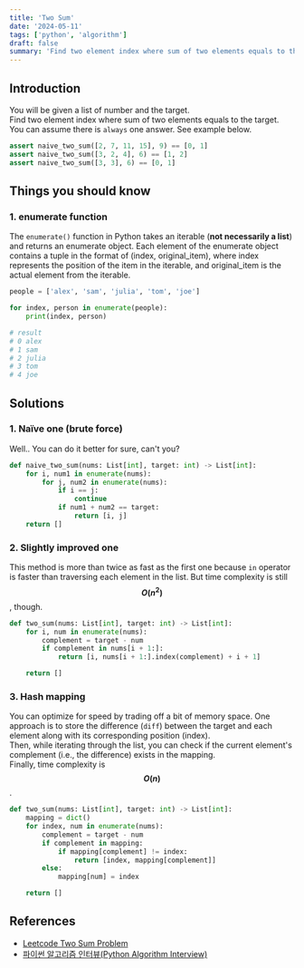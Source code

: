 ```yaml
---
title: 'Two Sum'
date: '2024-05-11'
tags: ['python', 'algorithm']
draft: false
summary: 'Find two element index where sum of two elements equals to the target'
---
```


## Introduction
You will be given a list of number and the target.  
Find two element index where sum of two elements equals to the target.  
You can assume there is `always` one answer.
See example below.
```python
assert naive_two_sum([2, 7, 11, 15], 9) == [0, 1]
assert naive_two_sum([3, 2, 4], 6) == [1, 2]
assert naive_two_sum([3, 3], 6) == [0, 1]
```

## Things you should know
### 1. enumerate function
The `enumerate()` function in Python takes an iterable (**not necessarily a list**) and returns an enumerate object. Each element of the enumerate object contains a tuple in the format of (index, original_item), where index represents the position of the item in the iterable, and original_item is the actual element from the iterable.
```python:enumerate.py
people = ['alex', 'sam', 'julia', 'tom', 'joe']

for index, person in enumerate(people):
    print(index, person)

# result
# 0 alex
# 1 sam
# 2 julia
# 3 tom
# 4 joe
```
## Solutions

### 1. Naïve one (brute force)
Well.. You can do it better for sure, can't you?
```python:main.py
def naive_two_sum(nums: List[int], target: int) -> List[int]:
    for i, num1 in enumerate(nums):
        for j, num2 in enumerate(nums):
            if i == j:
                continue
            if num1 + num2 == target:
                return [i, j]
    return []
```

### 2. Slightly improved one
This method is more than twice as fast as the first one because `in` operator is faster than traversing each element in the list. But time complexity is still **$$O(n^2)$$**, though.
```python:main.py
def two_sum(nums: List[int], target: int) -> List[int]:
    for i, num in enumerate(nums):
        complement = target - num
        if complement in nums[i + 1:]:
            return [i, nums[i + 1:].index(complement) + i + 1]

    return []
```

### 3. Hash mapping
You can optimize for speed by trading off a bit of memory space. One approach is to store the difference (`diff`) between the target and each element along with its corresponding position (index).  
Then, while iterating through the list, you can check if the current element's complement (i.e., the difference) exists in the mapping.  
Finally, time complexity is **$$O(n)$$**.

```python:main.py
def two_sum(nums: List[int], target: int) -> List[int]:
    mapping = dict()
    for index, num in enumerate(nums):
        complement = target - num
        if complement in mapping:
            if mapping[complement] != index:
                return [index, mapping[complement]]
        else:
            mapping[num] = index

    return []
```

## References

- [Leetcode Two Sum Problem](https://leetcode.com/problems/two-sum)
- [파이썬 알고리즘 인터뷰(Python Algorithm Interview)](https://www.aladin.co.kr/shop/wproduct.aspx?ItemId=245495826)
